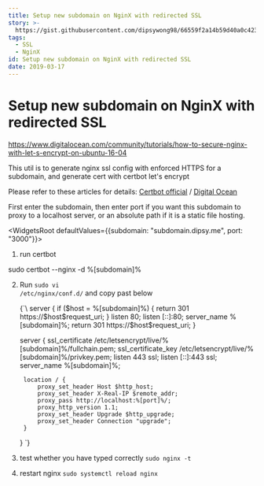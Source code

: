 ```yaml
---
title: Setup new subdomain on NginX with redirected SSL
story: >-
  https://gist.githubusercontent.com/dipsywong98/66559f2a14b59d40a0c423d53a52ef02/raw/Setup new subdomain on NginX with redirected SSL.md
tags:
  - SSL
  - NginX
id: Setup new subdomain on NginX with redirected SSL
date: 2019-03-17
---
```

# Setup new subdomain on NginX with redirected SSL

https://www.digitalocean.com/community/tutorials/how-to-secure-nginx-with-let-s-encrypt-on-ubuntu-16-04


This util is to generate nginx ssl config with enforced HTTPS for a subdomain, and generate cert with certbot let's encrypt

Please refer to these articles for details: [Certbot official](https://certbot.eff.org/lets-encrypt/ubuntufocal-nginx) / [Digital Ocean](https://www.digitalocean.com/community/tutorials/how-to-secure-nginx-with-let-s-encrypt-on-ubuntu-20-04)

First enter the subdomain, then enter port if you want this subdomain to proxy to a localhost server, or an absolute path if it is a static file hosting.

<WidgetsRoot defaultValues={{subdomain: "subdomain.dipsy.me", port: "3000"}}>
<div className="flex space-x-3">
	<WidgetInput name="subdomain" />
	<WidgetInput name="port" />
</div>


1. run certbot

<CodeBlock language="sh">sudo certbot --nginx -d %[subdomain]%</CodeBlock>

2. Run <code>sudo vi /etc/nginx/conf.d/<WidgetValue name="subdomain" /></code> and copy past below

	<CodeBlock language="nginx">
	{`\
	server {
		if ($host = %[subdomain]%) {
			return 301 https://$host$request_uri;
		}
		listen 80;
		listen [::]:80;
		server_name %[subdomain]%;
		return 301 https://$host$request_uri;
	}

	server {
		ssl_certificate /etc/letsencrypt/live/%[subdomain]%/fullchain.pem;
		ssl_certificate_key /etc/letsencrypt/live/%[subdomain]%/privkey.pem;
		listen 443 ssl;
		listen [::]:443 ssl;
		server_name %[subdomain]%;

		location / {
			proxy_set_header Host $http_host;
			proxy_set_header X-Real-IP $remote_addr;
			proxy_pass http://localhost:%[port]%/;
			proxy_http_version 1.1;
			proxy_set_header Upgrade $http_upgrade;
			proxy_set_header Connection "upgrade";
		}
	}
	`}
	</CodeBlock>

1. test whether you have typed correctly `sudo nginx -t`
1. restart nginx `sudo systemctl reload nginx`
    
</WidgetsRoot>
